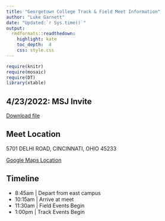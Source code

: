 ```yaml
---
title: "Georgetown College Track & Field Meet Information"
author: "Luke Garnett"
date: "Updated:`r Sys.time()`"
output:
  rmdformats::readthedown:
    highlight: kate
    toc_depth:  4
    css: style.css
---
```


```r
require(knitr)
require(mosaic)
require(DT)
library(xtable)
```



## 4/23/2022: MSJ Invite

<a href="MSJ" target="_blank" class="btn btn-lg btn-outline">
    <i class="fa fa-file-pdf-o"></i>
    Download file
</a>

## Meet Location

5701 DELHI ROAD, CINCINNATI, OHIO 45233

[Google Maps Location](https://goo.gl/maps/xqZ8jszNiHZ6jga66)



## Timeline

- 8:45am | Depart from east campus
- 10:15am | Arrive at meet
- 11:30am | Field Events Begin
- 1:00pm | Track Events Begin